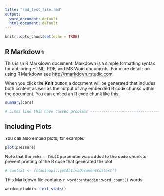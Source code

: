 ```yaml
---
title: "rmd_test_file.rmd"
output:
  word_document: default
  html_document: default
---
```


```r
knitr::opts_chunk$set(echo = TRUE)
```

## R Markdown

This is an R Markdown document. Markdown is a simple formatting syntax for authoring HTML, PDF, and MS Word documents. For more details on using R Markdown see <http://rmarkdown.rstudio.com>.

When you click the **Knit** button a document will be generated that includes both content as well as the output of any embedded R code chunks within the document. You can embed an R code chunk like this:

```r
summary(cars)

# Lines line this have caused problems -----------------------------------------
```

## Including Plots

You can also embed plots, for example:

```r
plot(pressure)
```

Note that the `echo = FALSE` parameter was added to the code chunk to prevent printing of the R code that generated the plot.

```r
# context <- rstudioapi::getActiveDocumentContext()
```

This Markdown file contains `r wordcountaddin::word_count()` words:

```r
wordcountaddin::text_stats()
```


::: {.cell layout-align="center"}

:::

::: {.cell layout-align="center"}
::: {.cell-output-display}
:::
:::
